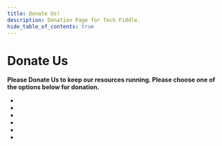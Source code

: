 ```yaml
---
title: Donate Us!
description: Donation Page for Tech Fiddle.
hide_table_of_contents: true
---
```



# Donate Us

**Please Donate Us to keep our resources running. Please choose one of the options below for donation.**

<!-- |                                                       Razorpay                                                        |                                                        Liberapay                                                         |                                                           GitHub Sponsors                                                            |                                                           OpenCollective                                                            |                                                       PayPal                                                        |
| :-------------------------------------------------------------------------------------------------------------------: | :----------------------------------------------------------------------------------------------------------------------: | :----------------------------------------------------------------------------------------------------------------------------------: | :---------------------------------------------------------------------------------------------------------------------------------: | :-----------------------------------------------------------------------------------------------------------------: | -->

- <Microlink url='https://rzp.io/l/CLDonations' />
- <Microlink url='https://liberapay.com/complabs' />
- <Microlink url='https://github.com/sponsors/RudraSen2/' />
- <Microlink url='https://opencollective.com/comp-labs' />
- <Microlink url='https://paypal.me/complabs28' />
- <Microlink url='https://www.buymeacoffee.com/techfiddle' />
